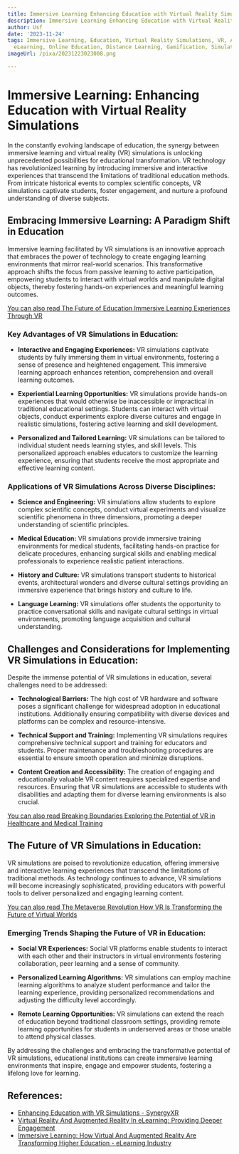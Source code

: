 ```yaml
---
title: Immersive Learning Enhancing Education with Virtual Reality Simulations
description: Immersive Learning Enhancing Education with Virtual Reality Simulations
author: Usf
date: '2023-11-24'
tags: Immersive Learning, Education, Virtual Reality Simulations, VR, Augmented Reality,
  eLearning, Online Education, Distance Learning, Gamification, Simulation-Based Learning
imageUrl: /pixa/20231223023008.png

---
```

# Immersive Learning:  Enhancing Education with Virtual  Reality Simulations

In  the constantly evolving landscape of education, the synergy  between immersive learning and virtual reality (VR) simulations is unlocking unprecedented possibilities for educational transformation. VR  technology  has revolutionized learning by introducing immersive and  interactive experiences that transcend the limitations  of traditional education methods. From intricate historical events to complex scientific concepts,  VR simulations captivate students, foster  engagement, and nurture a profound understanding of diverse subjects.

## Embracing  Immersive Learning: A Paradigm Shift in Education

Immersive learning facilitated by VR simulations is an innovative approach that embraces the  power of technology to create engaging learning environments that mirror real-world scenarios. This transformative approach shifts the focus from passive learning to  active participation,  empowering students to interact with virtual worlds and manipulate digital objects, thereby fostering hands-on experiences and meaningful learning outcomes.

[You can also read The Future of Education Immersive Learning Experiences Through  VR](The%20Future%20of%20Education%20Immersive%20Learning%20Experiences%20Through%20VR)


### Key Advantages of VR Simulations in Education:

- **Interactive and Engaging Experiences:** VR simulations captivate students by fully immersing them in virtual  environments, fostering a sense of presence and heightened engagement. This immersive learning approach enhances retention, comprehension and overall learning outcomes.

- **Experiential Learning Opportunities:** VR simulations provide hands-on experiences that would otherwise be inaccessible or impractical in traditional educational settings. Students can interact with virtual objects, conduct experiments explore diverse cultures and engage in realistic  simulations,  fostering  active learning and skill development.

- **Personalized and Tailored Learning:** VR  simulations can  be tailored to individual student needs learning styles, and skill levels. This  personalized approach  enables educators to customize the learning experience, ensuring that students receive the most appropriate and effective learning content.

### Applications of  VR Simulations Across Diverse Disciplines:

- **Science  and  Engineering:** VR simulations allow students to explore complex scientific concepts, conduct virtual experiments and visualize scientific phenomena in three dimensions, promoting a deeper understanding of scientific principles.

- **Medical Education:** VR simulations provide immersive training environments for  medical  students, facilitating hands-on practice for  delicate procedures,  enhancing surgical skills and enabling medical  professionals to experience realistic patient interactions.

- **History and Culture:** VR simulations transport students to historical events, architectural wonders and diverse cultural settings providing an immersive experience  that brings history and culture to life.

- **Language Learning:** VR  simulations offer students the opportunity to practice conversational skills and navigate cultural settings in virtual environments, promoting language  acquisition and cultural  understanding.

## Challenges and Considerations for Implementing VR Simulations in Education:

Despite the immense potential of VR simulations in education, several challenges need to be addressed:

- **Technological Barriers:** The high cost of VR hardware and software poses a significant challenge for widespread adoption in educational institutions. Additionally ensuring compatibility with diverse devices and platforms can be complex and resource-intensive.

-  **Technical  Support and Training:** Implementing VR simulations requires comprehensive technical support  and training for educators and  students. Proper maintenance and  troubleshooting procedures are essential to  ensure smooth operation and minimize disruptions.

- **Content Creation and  Accessibility:** The creation of engaging and educationally valuable  VR  content requires specialized expertise and resources. Ensuring that  VR simulations are accessible to students with disabilities and adapting them for diverse  learning environments is also crucial.

[You can also  read Breaking Boundaries Exploring the Potential of  VR in Healthcare  and Medical Training](Breaking%20Boundaries%20Exploring%20the%20Potential%20of%20VR%20in%20Healthcare%20and%20Medical%20Training)


## The Future of VR Simulations  in Education:

VR simulations are poised to revolutionize education, offering immersive and interactive learning experiences that transcend the limitations of  traditional methods. As technology continues  to advance,  VR simulations will become increasingly sophisticated, providing educators  with powerful tools to deliver personalized and engaging learning content.

[You can  also read The Metaverse Revolution How VR Is Transforming the Future of Virtual Worlds](The%20Metaverse%20Revolution%20How%20VR%20Is%20Transforming%20the%20Future%20of%20Virtual%20Worlds)


### Emerging Trends Shaping the  Future of VR in Education:

- **Social VR Experiences:** Social VR platforms enable students to interact with each other and their instructors in virtual environments  fostering collaboration, peer  learning and a sense of community.

- **Personalized Learning  Algorithms:** VR simulations can  employ machine learning algorithms to analyze  student performance and tailor the learning experience, providing personalized recommendations and adjusting  the difficulty level accordingly.

-  **Remote Learning  Opportunities:** VR simulations can  extend the reach of education beyond traditional classroom settings, providing remote learning opportunities for students in underserved areas or those  unable  to  attend  physical classes.

By addressing the challenges and embracing the transformative potential of VR simulations, educational institutions can  create immersive learning environments that inspire, engage and empower students, fostering a lifelong  love for learning.

## References:
- [Enhancing Education with VR Simulations - SynergyXR](https://synergyxr.com/blogs/vr-simulations-in-education/)
- [Virtual Reality And Augmented Reality In eLearning: Providing Deeper Engagement](https://elearningindustry.com/virtual-reality-and-augmented-reality-in-elearning-providing-deeper-engagement)
- [Immersive Learning: How Virtual And Augmented Reality Are Transforming Higher Education - eLearning Industry](https://elearningindustry.com/immersive-learning-how-virtual-and-augmented-reality-transforming-higher-education)
